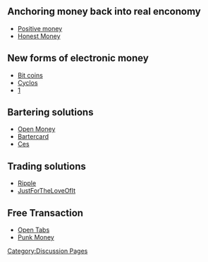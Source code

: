 [[Category:Discussion Pages]]

== Anchoring money back into real enconomy ==

* [http://www.positivemoney.org.uk/ Positive money]
* [http://honestmoney.org/ Honest Money]

== New forms of electronic money  ==

* [http://bitcoin.org Bit coins]
* [http://www.project.cyclos.org/ Cyclos]
* [http://wiki.theglobalsquare.org/wiki/Global_Market]

== Bartering solutions ==

* [http://www.openmoney.org/ Open Money]
* [http://bartercard.com Bartercard]
* [http://ces.org.za/ Ces]

== Trading solutions ==

* [http://ripple-project.org/ Ripple]
* [http://justfortheloveofit.org/ JustForTheLoveOfIt]

== Free Transaction ==

* [http://opentabs.net/ Open Tabs]
* [http://www.punkmoney.org/ Punk Money]